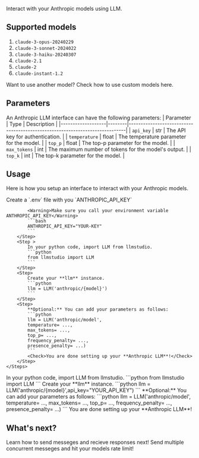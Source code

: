 Interact with your Anthropic models using LLM.

## Supported models
1. `claude-3-opus-20240229`
2. `claude-3-sonnet-2024022`
3. `claude-3-haiku-20240307`
4. `claude-2.1`
5. `claude-2`
6. `claude-instant-1.2`

<Warning>Want to use another model? Check how to use custom models here.</Warning>

## Parameters
An Anthropic LLM interface can have the following parameters:
| Parameter         | Type   | Description                                                                 |
|-------------------|--------|-----------------------------------------------------------------------------|
| `api_key`         | str    | The API key for authentication.                                              |
| `temperature`     | float  | The temperature parameter for the model.                                     |
| `top_p`           | float  | The top-p parameter for the model.                                           |
| `max_tokens`      | int    | The maximum number of tokens for the model's output.                         |
| `top_k`           | int    | The top-k parameter for the model.                                           |


## Usage
Here is how you setup an interface to interact with your Anthropic models.

<Tabs>
  <Tab title="w/ .env">
    <Steps>
        <Step>
            Create a `.env` file with you `ANTHROPIC_API_KEY`

            <Warning>Make sure you call your environment variable ANTHROPIC_API_KEY</Warning>
            ```bash
            ANTHROPIC_API_KEY="YOUR-KEY"
            ```
        </Step>
        <Step >
            In your python code, import LLM from llmstudio.
            ```python
            from llmstudio import LLM
            ```
        </Step>
        <Step>
            Create your **llm** instance.
            ```python
            llm = LLM('anthropic/{model}')
            ```
        </Step>
        <Step>
            **Optional:** You can add your parameters as follows:
            ```python
            llm = LLM('anthropic/model', 
            temperature= ...,
            max_tokens= ...,
            top_p= ...,
            frequency_penalty= ...,
            presence_penalty= ...)
            ```
            <Check>You are done setting up your **Anthropic LLM**!</Check>
        </Step>
    </Steps>
  </Tab>
  <Tab title="w/o .env">
    <Steps>
        <Step >
            In your python code, import LLM from llmstudio.
            ```python
            from llmstudio import LLM
            ```
        </Step>
        <Step>
            Create your **llm** instance.
            ```python
            llm = LLM('anthropic/{model}',api_key="YOUR_API_KEY")
            ```
        </Step>
        <Step>
            **Optional:** You can add your parameters as follows:
            ```python
            llm = LLM('anthropic/model', 
            temperature= ...,
            max_tokens= ...,
            top_p= ...,
            frequency_penalty= ...,
            presence_penalty= ...)
            ```
            <Check>You are done setting up your **Anthropic LLM**!</Check>
        </Step>
    </Steps>
  </Tab>
</Tabs>




## What's next?
<CardGroup cols={2}>
    <Card title="LLM.chat()" icon="link" href="/content/components/card-group">
    Learn how to send messeges and recieve responses next!
    </Card>
    <Card title="LLM.batch_chat()" icon="link" href="/content/components/card-group">
    Send multiple concurrent messeges and hit your models rate limit!
    </Card>
</CardGroup>
